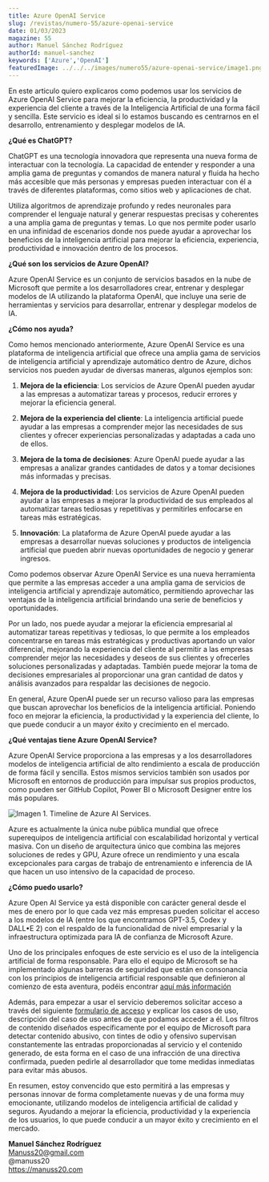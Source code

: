---
title: Azure OpenAI Service
slug: /revistas/numero-55/azure-openai-service
date: 01/03/2023
magazine: 55
author: Manuel Sánchez Rodríguez
authorId: manuel-sanchez
keywords: ['Azure','OpenAI']
featuredImage: ../../../images/numero55/azure-openai-service/image1.png
---

En este articulo quiero explicaros como podemos usar los servicios de
Azure OpenAI Service para mejorar la eficiencia, la productividad y la
experiencia del cliente a través de la Inteligencia Artificial de una
forma fácil y sencilla. Este servicio es ideal si lo estamos buscando es
centrarnos en el desarrollo, entrenamiento y desplegar modelos de IA.

**¿Qué es ChatGPT?**

ChatGPT es una tecnología innovadora que representa una nueva forma de
interactuar con la tecnología. La capacidad de entender y responder a
una amplia gama de preguntas y comandos de manera natural y fluida ha
hecho más accesible que más personas y empresas pueden interactuar con
él a través de diferentes plataformas, como sitios web y aplicaciones de
chat.

Utiliza algoritmos de aprendizaje profundo y redes neuronales para
comprender el lenguaje natural y generar respuestas precisas y
coherentes a una amplia gama de preguntas y temas. Lo que nos permite
poder usarlo en una infinidad de escenarios donde nos puede ayudar a
aprovechar los beneficios de la inteligencia artificial para mejorar la
eficiencia, experiencia, productividad e innovación dentro de los
procesos.

**¿Qué son los servicios de Azure OpenAI?**

Azure OpenAI Service es un conjunto de servicios basados en la nube de
Microsoft que permite a los desarrolladores crear, entrenar y desplegar
modelos de IA utilizando la plataforma OpenAI, que incluye una serie de
herramientas y servicios para desarrollar, entrenar y desplegar modelos
de IA.

**¿Cómo nos ayuda?**

Como hemos mencionado anteriormente, Azure OpenAI Service es una
plataforma de inteligencia artificial que ofrece una amplia gama de
servicios de inteligencia artificial y aprendizaje automático dentro de
Azure, dichos servicios nos pueden ayudar de diversas maneras, algunos
ejemplos son:

1.  **Mejora de la eficiencia**: Los servicios de Azure
    OpenAI pueden ayudar a las empresas a automatizar tareas y procesos,
    reducir errores y mejorar la eficiencia general.

2.  **Mejora de la experiencia del cliente**: La
    inteligencia artificial puede ayudar a las empresas a comprender
    mejor las necesidades de sus clientes y ofrecer experiencias
    personalizadas y adaptadas a cada uno de ellos.

3.  **Mejora de la toma de decisiones**: Azure OpenAI
    puede ayudar a las empresas a analizar grandes cantidades de datos y
    a tomar decisiones más informadas y precisas.

4.  **Mejora de la productividad**: Los servicios de Azure
    OpenAI pueden ayudar a las empresas a mejorar la productividad de
    sus empleados al automatizar tareas tediosas y repetitivas y
    permitirles enfocarse en tareas más estratégicas.

5.  **Innovación**: La plataforma de Azure OpenAI puede
    ayudar a las empresas a desarrollar nuevas soluciones y productos de
    inteligencia artificial que pueden abrir nuevas oportunidades de
    negocio y generar ingresos.

Como podemos observar Azure OpenAI Service es una nueva herramienta que
permite a las empresas acceder a una amplia gama de servicios de
inteligencia artificial y aprendizaje automático, permitiendo aprovechar
las ventajas de la inteligencia artificial brindando una serie de
beneficios y oportunidades.

Por un lado, nos puede ayudar a mejorar la eficiencia empresarial al
automatizar tareas repetitivas y tediosas, lo que permite a los
empleados concentrarse en tareas más estratégicas y productivas
aportando un valor diferencial, mejorando la experiencia del cliente al
permitir a las empresas comprender mejor las necesidades y deseos de sus
clientes y ofrecerles soluciones personalizadas y adaptadas. También
puede mejorar la toma de decisiones empresariales al proporcionar una
gran cantidad de datos y análisis avanzados para respaldar las
decisiones de negocio.

En general, Azure OpenAI puede ser un recurso valioso para las empresas
que buscan aprovechar los beneficios de la inteligencia artificial.
Poniendo foco en mejorar la eficiencia, la productividad y la
experiencia del cliente, lo que puede conducir a un mayor éxito y
crecimiento en el mercado.

**¿Qué ventajas tiene Azure OpenAI Service?**

Azure OpenAI Service proporciona a las empresas y a los desarrolladores
modelos de inteligencia artificial de alto rendimiento a escala de
producción de forma fácil y sencilla. Estos mismos servicios también son
usados por Microsoft en entornos de producción para impulsar sus propios
productos, como pueden ser GitHub Copilot, Power BI o Microsoft Designer
entre los más populares.

![Imagen 1. Timeline de Azure AI Services.](../../../images/numero55/azure-openai-service/image1.png)



Azure es actualmente la única nube pública mundial que ofrece
superequipos de inteligencia artificial con escalabilidad horizontal y
vertical masiva. Con un diseño de arquitectura único que combina las
mejores soluciones de redes y GPU, Azure ofrece un rendimiento y una
escala excepcionales para cargas de trabajo de entrenamiento e
inferencia de IA que hacen un uso intensivo de la capacidad de proceso. 

**¿Cómo puedo usarlo?**

Azure Open AI Service ya está disponible con carácter general desde el
mes de enero por lo que cada vez más empresas pueden solicitar el acceso
a los modelos de IA (entre los que encontramos GPT-3.5, Codex y
DALL•E 2) con el respaldo de la funcionalidad de nivel empresarial y la
infraestructura optimizada para IA de confianza de Microsoft Azure.

Uno de los principales enfoques de este servicio es el uso de la
inteligencia artificial de forma responsable. Para ello el equipo de
Microsoft se ha implementado algunas barreras de seguridad que están en
consonancia con los principios de inteligencia artificial responsable
que definieron al comienzo de esta aventura, podéis encontrar [aquí más
información](https://www.microsoft.com/en-us/ai/responsible-ai)

Además, para empezar a usar el servicio deberemos solicitar acceso a
través del siguiente [formulario de acceso](https://aka.ms/oai/access) y
explicar los casos de uso, descripción del caso de uso antes de que
podamos acceder a él. Los filtros de contenido diseñados específicamente
por el equipo de Microsoft para detectar contenido abusivo, con tintes
de odio y ofensivo supervisan constantemente las entradas proporcionadas
al servicio y el contenido generado, de esta forma en el caso de una
infracción de una directiva confirmada, pueden pedirle al desarrollador
que tome medidas inmediatas para evitar más abusos.

En resumen, estoy convencido que esto permitirá a las empresas y
personas innovar de forma completamente nuevas y de una forma muy
emocionante, utilizando modelos de inteligencia artificial de calidad y
seguros. Ayudando a mejorar la eficiencia, productividad y la
experiencia de los usuarios, lo que puede conducir a un mayor éxito y
crecimiento en el mercado.

**Manuel Sánchez Rodríguez** <br />
Manuss20@gmail.com <br />
@manuss20 <br />
https://manuss20.com 
 
